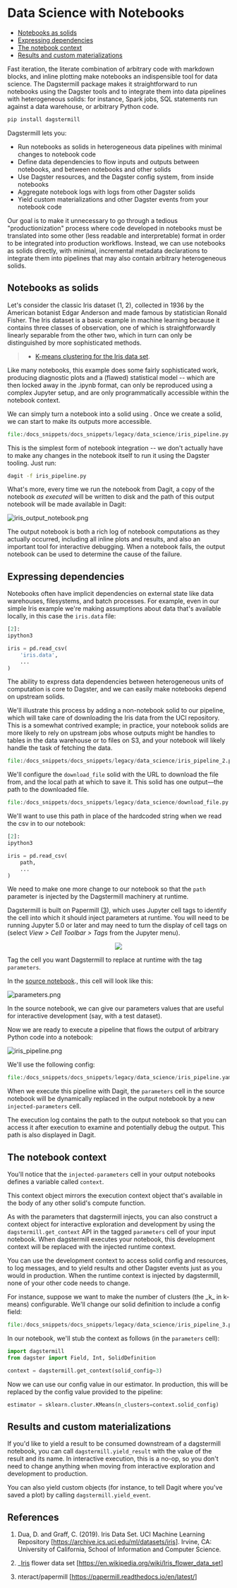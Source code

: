
<DynamicMetaTags
  title="Data Science with Dagstermill | Dagster"
  description="The Dagstermill package lets you run notebooks using the Dagster tools and integrate
  them into data pipelines with heterogeneous solids."
/>

# Data Science with Notebooks

- [Notebooks as solids](#notebooks-as-solids)
- [Expressing dependencies](#expressing-dependencies)
- [The notebook context](#the-notebook-context)
- [Results and custom materializations](#results-and-custom-materializations)

Fast iteration, the literate combination of arbitrary code with markdown
blocks, and inline plotting make notebooks an indispensible tool for
data science. The Dagstermill package makes it straightforward to run
notebooks using the Dagster tools and to integrate them into data
pipelines with heterogeneous solids: for instance, Spark jobs, SQL
statements run against a data warehouse, or arbitrary Python code.

```bash
pip install dagstermill
```

Dagstermill lets you:

- Run notebooks as solids in heterogeneous data pipelines with minimal
  changes to notebook code
- Define data dependencies to flow inputs and outputs between
  notebooks, and between notebooks and other solids
- Use Dagster resources, and the Dagster config system, from inside
  notebooks
- Aggregate notebook logs with logs from other Dagster solids
- Yield custom materializations and other Dagster events from your
  notebook code

Our goal is to make it unnecessary to go through a tedious
"productionization" process where code developed in notebooks must be
translated into some other (less readable and interpretable) format in
order to be integrated into production workflows. Instead, we can use
notebooks as solids directly, with minimal, incremental metadata
declarations to integrate them into pipelines that may also contain
arbitrary heterogeneous solids.

<ExampleReferenceLink filePath="examples/docs_snippets/docs_snippets/legacy/data_science/" />

## Notebooks as solids

Let's consider the classic Iris dataset (1, 2), collected in 1936
by the American botanist Edgar Anderson and made famous by statistician
Ronald Fisher. The Iris dataset is a basic example in machine learning
because it contains three classes of observation, one of which is
straightforwardly linearly separable from the other two, which in turn
can only be distinguished by more sophisticated methods.

> - [K-means clustering for the Iris data set](/assets/source/learn/guides/data_science/iris-kmeans.ipynb).

Like many notebooks, this example does some fairly sophisticated work,
producing diagnostic plots and a (flawed) statistical model -- which
are then locked away in the .ipynb format, can only be reproduced using
a complex Jupyter setup, and are only programmatically accessible within
the notebook context.

We can simply turn a notebook into a solid using <PyObject module="dagstermill" object="define_dagstermill_solid" />.
Once we create a solid, we can start to make its outputs more accessible.

```python literalinclude showLines emphasize-lines=6-8 caption=iris_pipeline.py
file:/docs_snippets/docs_snippets/legacy/data_science/iris_pipeline.py
```

This is the simplest form of notebook integration -- we don't actually
have to make any changes in the notebook itself to run it using the
Dagster tooling. Just run:

```bash
dagit -f iris_pipeline.py
```

What's more, every time we run the notebook from Dagit, a copy of the
notebook _as executed_ will be written to disk and the path
of this output notebook will be made available in Dagit:

![iris_output_notebook.png](/assets/images/learn/guides/data_science/iris_output_notebook.png)

The output notebook is both a rich log of notebook computations as they
actually occurred, including all inline plots and results, and also an
important tool for interactive debugging. When a notebook fails, the
output notebook can be used to determine the cause of the failure.

## Expressing dependencies

Notebooks often have implicit dependencies on external state like data
warehouses, filesystems, and batch processes. For example, even in our
simple Iris example we're making assumptions about data that's
available locally, in this case the `iris.data` file:

```python
[2]:
ipython3

iris = pd.read_csv(
    'iris.data',
    ...
)
```

The ability to express data dependencies between heterogeneous units of
computation is core to Dagster, and we can easily make notebooks depend
on upstream solids.

We'll illustrate this process by adding a non-notebook solid to our
pipeline, which will take care of downloading the Iris data from the UCI
repository. This is a somewhat contrived example; in practice, your
notebook solids are more likely to rely on upstream jobs whose outputs
might be handles to tables in the data warehouse or to files on S3, and
your notebook will likely handle the task of fetching the data.

```python literalinclude showLines emphasize-lines=2,10,16 caption=iris_pipeline_2.py
file:/docs_snippets/docs_snippets/legacy/data_science/iris_pipeline_2.py
```

We'll configure the `download_file` solid with the URL to download the
file from, and the local path at which to save it. This solid has one
output&mdash;the path to the downloaded file.

```python literalinclude showLines emphasize-lines=10-11,14-16,27 caption=download_file.py
file:/docs_snippets/docs_snippets/legacy/data_science/download_file.py
```

We'll want to use this path in
place of the hardcoded string when we read the csv in to our notebook:

```python
[2]:
ipython3

iris = pd.read_csv(
    path,
    ...
)
```

We need to make one more change to our notebook so that the `path`
parameter is injected by the Dagstermill machinery at runtime.

Dagstermill is built on Papermill ([3](#references)), which uses Jupyter cell tags to identify the cell into
which it should inject parameters at runtime. You will need to be
running Jupyter 5.0 or later and may need to turn the display of cell
tags on (select _View \> Cell Toolbar \> Tags_ from the Jupyter menu).

<p align="center">
  <img atl="tags.png" src="/assets/images/learn/guides/data_science/tags.png" />
</p>

Tag the cell you want Dagstermill to replace at runtime with the tag
`parameters`.

In the [source notebook](/assets/source/learn/guides/data_science/iris-kmeans_2.ipynb)., this cell will look like
this:

![parameters.png](/assets/images/learn/guides/data_science/parameters.png)

In the source notebook, we can give our parameters values that are
useful for interactive development (say, with a test dataset).

Now we are ready to execute a pipeline that flows the output of
arbitrary Python code into a notebook:

![iris_pipeline.png](/assets/images/learn/guides/data_science/iris_pipeline.png)

We'll use the following config:

```python literalinclude caption=iris_pipeline.yaml
file:/docs_snippets/docs_snippets/legacy/data_science/iris_pipeline.yaml
```

When we execute this pipeline with Dagit, the `parameters` cell in the
source notebook will be dynamically replaced in the output notebook by a
new `injected-parameters` cell.

The execution log contains the path to the output notebook so that you
can access it after execution to examine and potentially debug the
output. This path is also displayed in Dagit.

## The notebook context

You'll notice that the `injected-parameters` cell in your output
notebooks defines a variable called `context`.

This context object mirrors the execution context object that's
available in the body of any other solid's compute function.

As with the parameters that dagstermill injects, you can also construct
a context object for interactive exploration and development by using
the `dagstermill.get_context` API in the tagged `parameters` cell of
your input notebook. When dagstermill executes your notebook, this
development context will be replaced with the injected runtime context.

You can use the development context to access solid config and
resources, to log messages, and to yield results and other Dagster
events just as you would in production. When the runtime context is
injected by dagstermill, none of your other code needs to change.

For instance, suppose we want to make the number of clusters (the \_k\_ in k-means)
configurable. We'll change our solid definition to include a config field:

```python literalinclude showLines emphasize-lines=10-12 caption=iris_pipeline_3.py
file:/docs_snippets/docs_snippets/legacy/data_science/iris_pipeline_3.py
```

In our notebook, we'll stub the context as follows (in the `parameters` cell):

<!-- do not hardcode code snippets https://github.com/dagster-io/dagster/issues/2706 -->

```python
import dagstermill
from dagster import Field, Int, SolidDefinition

context = dagstermill.get_context(solid_config=3)
```

Now we can use our config value in our estimator. In production, this
will be replaced by the config value provided to the pipeline:

```python
estimator = sklearn.cluster.KMeans(n_clusters=context.solid_config)
```

## Results and custom materializations

If you'd like to yield a result to be consumed downstream of a
dagstermill notebook, you can call `dagstermill.yield_result` with the
value of the result and its name. In interactive execution, this is a
no-op, so you don't need to change anything when moving from
interactive exploration and development to production.

You can also yield custom <PyObject module="dagster" object="AssetMaterialization" /> objects
(for instance, to tell Dagit where you've saved a plot) by calling `dagstermill.yield_event`.

## References

<span id="1" />

1.  Dua, D. and Graff, C. (2019). Iris Data Set. UCI Machine Learning
    Repository \[<https://archive.ics.uci.edu/ml/datasets/iris>\].
    Irvine, CA: University of California, School of Information and
    Computer Science.

<span id="2" />

2.  \_[Iris]() flower data set
    \[<https://en.wikipedia.org/wiki/Iris_flower_data_set>\]

<span id="3" />

3.  nteract/papermill \[<https://papermill.readthedocs.io/en/latest/>\]
